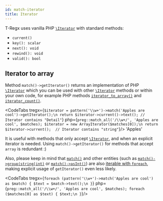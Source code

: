 ```yaml
---
id: match-iterator
title: Iterator
---
```



T-Regx uses vanilla PHP [`\Iterator`] with standard methods:

 - `current()`
 - `key(): scalar`
 - `next(): void`
 - `rewind(): void`
 - `valid(): bool`

## Iterator to array

Method `match()->getIterator()` returns an implementation of PHP [`\Iterator`] which you can be used with other [`\Iterator`]
methods or within your own code, for example PHP methods [`iterator_to_array()`] and [`iterator_count()`].

<CodeTabs
    tregx={`$iterator = pattern('\\w+')->match('Apples are cool')->getIterator();\n
return $iterator->current()->text(); // Iterator contains "Detail"`}
    php={`preg::match_all('/\\w+/', 'Apples are cool', $matches);
$iterator = new ArrayIterator($matches[0]);\n
return $iterator->current();  // Iterator contains "string"`}/>
<Result>'Apples'</Result>

It is useful with methods that only accept [`\Iterator`], and when an explicit iterator is needed. Using `match()->getIterator()`
for methods that accept `array` is redundant :)

Also, please keep in mind that [`match()`] and other entities (such as [`match()->group(string|int)`] or [`match()->asInt()`])
are also [iterable with `foreach`], making explicit usage of `getIterator()` even less likely.

<CodeTabs
    tregx={`foreach (pattern('\\w+')->match('Apples are cool') as $match) {
    $text = $match->text();\n
}`}
    php={`preg::match_all('/\\w+/', 'Apples are cool', $matches);
foreach ($matches[0] as $text) {
    $text;\n
}`}/>

<!--T-Regx:{return-at(1)}-->
<!--PHP:{return-at(2)}-->

[`match()`]: match.mdx
[`\Iterator`]: https://www.php.net/manual/en/class.iterator.php
[`iterator_to_array()`]: https://www.php.net/manual/en/function.iterator-to-array.php
[`iterator_count()`]: https://www.php.net/manual/en/function.iterator-count.php
[iterable with `foreach`]: match-for-each.mdx#vanilla-php-foreach
[`match()->group(string|int)`]: match-details.md
[`match()->asInt()`]: match-as-int.mdx
